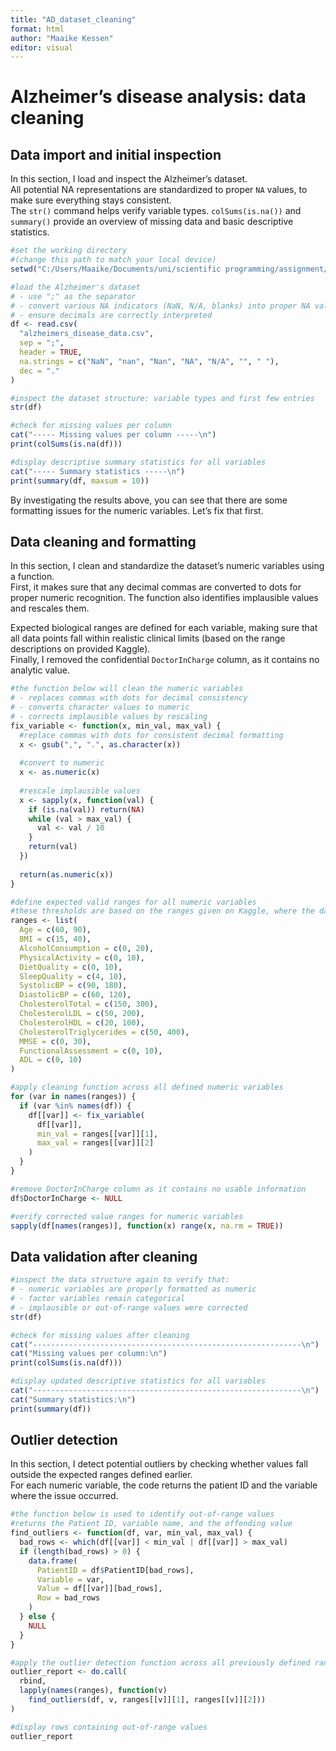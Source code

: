 ```yaml
---
title: "AD_dataset_cleaning"
format: html
author: "Maaike Kessen"
editor: visual
---
```


# Alzheimer’s disease analysis: data cleaning

## Data import and initial inspection

In this section, I load and inspect the Alzheimer’s dataset.\
All potential NA representations are standardized to proper `NA` values, to make sure everything stays consistent.\
The `str()` command helps verify variable types. `colSums(is.na())` and `summary()` provide an overview of missing data and basic descriptive statistics.

```r
#set the working directory
#(change this path to match your local device)
setwd("C:/Users/Maaike/Documents/uni/scientific programming/assignment/ScientificProgrammingAssignment")

#load the Alzheimer's dataset
# - use ";" as the separator
# - convert various NA indicators (NaN, N/A, blanks) into proper NA values
# - ensure decimals are correctly interpreted
df <- read.csv(
  "alzheimers_disease_data.csv",
  sep = ";",
  header = TRUE,
  na.strings = c("NaN", "nan", "Nan", "NA", "N/A", "", " "),
  dec = "."
)

#inspect the dataset structure: variable types and first few entries
str(df)

#check for missing values per column
cat("----- Missing values per column -----\n")
print(colSums(is.na(df)))

#display descriptive summary statistics for all variables
cat("----- Summary statistics -----\n")
print(summary(df, maxsum = 10))
```

By investigating the results above, you can see that there are some formatting issues for the numeric variables. Let's fix that first.

## Data cleaning and formatting

In this section, I clean and standardize the dataset’s numeric variables using a function.\
First, it makes sure that any decimal commas are converted to dots for proper numeric recognition. The function also identifies implausible values and rescales them.

Expected biological ranges are defined for each variable, making sure that all data points fall within realistic clinical limits (based on the range descriptions on provided Kaggle).\
Finally, I removed the confidential `DoctorInCharge` column, as it contains no analytic value.

```r
#the function below will clean the numeric variables
# - replaces commas with dots for decimal consistency
# - converts character values to numeric
# - corrects implausible values by rescaling
fix_variable <- function(x, min_val, max_val) {
  #replace commas with dots for consistent decimal formatting
  x <- gsub(",", ".", as.character(x))
  
  #convert to numeric
  x <- as.numeric(x)
  
  #rescale implausible values 
  x <- sapply(x, function(val) {
    if (is.na(val)) return(NA)
    while (val > max_val) {
      val <- val / 10
    }
    return(val)
  })
  
  return(as.numeric(x))
}

#define expected valid ranges for all numeric variables
#these thresholds are based on the ranges given on Kaggle, where the dataset is downloaded from
ranges <- list(
  Age = c(60, 90),
  BMI = c(15, 40),
  AlcoholConsumption = c(0, 20),
  PhysicalActivity = c(0, 10),
  DietQuality = c(0, 10),
  SleepQuality = c(4, 10),
  SystolicBP = c(90, 180),
  DiastolicBP = c(60, 120),
  CholesterolTotal = c(150, 300),
  CholesterolLDL = c(50, 200),
  CholesterolHDL = c(20, 100),
  CholesterolTriglycerides = c(50, 400),
  MMSE = c(0, 30),
  FunctionalAssessment = c(0, 10),
  ADL = c(0, 10)
)

#apply cleaning function across all defined numeric variables
for (var in names(ranges)) {
  if (var %in% names(df)) {
    df[[var]] <- fix_variable(
      df[[var]],
      min_val = ranges[[var]][1],
      max_val = ranges[[var]][2]
    )
  }
}

#remove DoctorInCharge column as it contains no usable information
df$DoctorInCharge <- NULL

#verify corrected value ranges for numeric variables
sapply(df[names(ranges)], function(x) range(x, na.rm = TRUE))
```

## Data validation after cleaning

```r
#inspect the data structure again to verify that:
# - numeric variables are properly formatted as numeric
# - factor variables remain categorical
# - implausible or out-of-range values were corrected
str(df)

#check for missing values after cleaning
cat("------------------------------------------------------------\n")
cat("Missing values per column:\n")
print(colSums(is.na(df)))

#display updated descriptive statistics for all variables
cat("------------------------------------------------------------\n")
cat("Summary statistics:\n")
print(summary(df))
```

## Outlier detection

In this section, I detect potential outliers by checking whether values fall outside the expected ranges defined earlier.\
For each numeric variable, the code returns the patient ID and the variable where the issue occurred.

```r
#the function below is used to identify out-of-range values
#returns the Patient ID, variable name, and the offending value
find_outliers <- function(df, var, min_val, max_val) {
  bad_rows <- which(df[[var]] < min_val | df[[var]] > max_val)
  if (length(bad_rows) > 0) {
    data.frame(
      PatientID = df$PatientID[bad_rows],
      Variable = var,
      Value = df[[var]][bad_rows],
      Row = bad_rows
    )
  } else {
    NULL
  }
}

#apply the outlier detection function across all previously defined ranges
outlier_report <- do.call(
  rbind,
  lapply(names(ranges), function(v)
    find_outliers(df, v, ranges[[v]][1], ranges[[v]][2]))
)

#display rows containing out-of-range values
outlier_report
```

